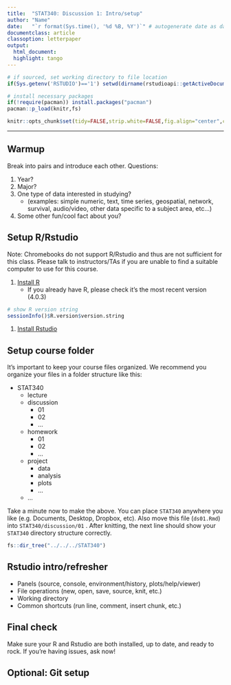```yaml
---
title:  "STAT340: Discussion 1: Intro/setup"
author: "Name"
date:   "`r format(Sys.time(), '%d %B, %Y')`" # autogenerate date as date of last knit
documentclass: article
classoption: letterpaper
output:
  html_document:
  highlight: tango
---
```


```r
# if sourced, set working directory to file location
if(Sys.getenv('RSTUDIO')=='1') setwd(dirname(rstudioapi::getActiveDocumentContext()$path))

# install necessary packages
if(!require(pacman)) install.packages("pacman")
pacman::p_load(knitr,fs)

knitr::opts_chunk$set(tidy=FALSE,strip.white=FALSE,fig.align="center",comment=" #")
```

---

## Warmup

Break into pairs and introduce each other. Questions:

1. Year?
1. Major?
1. One type of data interested in studying?
   - (examples: simple numeric, text, time series, geospatial, network, survival, audio/video, other data specific to a subject area, etc...)
1. Some other fun/cool fact about you?

## Setup R/Rstudio

Note: Chromebooks do not support R/Rstudio and thus are not sufficient for this class. Please talk to instructors/TAs if you are unable to find a suitable computer to use for this course.

1. [Install R](https://cloud.r-project.org/)
   - If you already have R, please check it's the most recent version (4.0.3)

```r
# show R version string
sessionInfo()$R.version$version.string
```

1. [Install Rstudio](https://rstudio.com/products/rstudio/download/#download)

## Setup course folder

It's important to keep your course files organized. We recommend you organize your files in a folder structure like this:

 - STAT340
   - lecture
   - discussion
     - 01
     - 02
     - ...
   - homework
     - 01
     - 02
     - ...
   - project
     - data
     - analysis
     - plots
     - ...
   - ...

Take a minute now to make the above. You can place `STAT340` anywhere you like (e.g. Documents, Desktop, Dropbox, etc). Also move this file (`ds01.Rmd`) into `STAT340/discussion/01` . After knitting, the next line should show your `STAT340` directory structure correctly.

```r
fs::dir_tree("../../../STAT340")
```

## Rstudio intro/refresher

 - Panels (source, console, environment/history, plots/help/viewer)
 - File operations (new, open, save, source, knit, etc.)
 - Working directory
 - Common shortcuts (run line, comment, insert chunk, etc.)

## Final check

Make sure your R and Rstudio are both installed, up to date, and ready to rock. If you're having issues, ask now!

## Optional: Git setup
